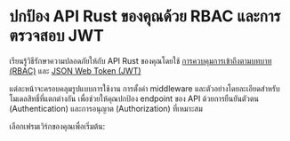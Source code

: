 
# ปกป้อง API Rust ของคุณด้วย RBAC และการตรวจสอบ JWT

เรียนรู้วิธีรักษาความปลอดภัยให้กับ API Rust ของคุณโดยใช้ [การควบคุมการเข้าถึงตามบทบาท (RBAC)](/authorization/role-based-access-control) และ [JSON Web Token (JWT)](https://auth.wiki/jwt)

แต่ละหน้าจะครอบคลุมรูปแบบการใช้งาน การตั้งค่า middleware และตัวอย่างโดยละเอียดสำหรับโมเดลสิทธิ์ที่แตกต่างกัน เพื่อช่วยให้คุณปกป้อง endpoint ของ API ด้วยการยืนยันตัวตน (Authentication) และการอนุญาต (Authorization) ที่เหมาะสม

เลือกเฟรมเวิร์กของคุณเพื่อเริ่มต้น:

<MiniGallery />
